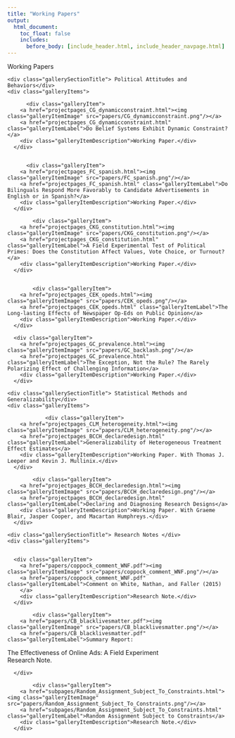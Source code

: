 ```yaml
---
title: "Working Papers"
output:
  html_document:
    toc_float: false
    includes:
      before_body: [include_header.html, include_header_navpage.html]
---
```


<!--html_preserve-->

<div class="band full">
  <div class="bandContent pageTitle">Working Papers</div>
  <div class="bandContent gallerySection">
    <div class="gallerySectionTitle"> Political Attitudes and Behaviors</div>
    <div class="galleryItems">
    
          <div class="galleryItem">
        <a href="projectpages_CG_dynamicconstraint.html"><img class="galleryItemImage" src="papers/CG_dynamicconstraint.png"/></a>
        <a href="projectpages_CG_dynamicconstraint.html" class="galleryItemLabel">Do Belief Systems Exhibit Dynamic Constraint?</a>
        <div class="galleryItemDescription">Working Paper.</div>
      </div>
    
    
          <div class="galleryItem">
        <a href="projectpages_FC_spanish.html"><img class="galleryItemImage" src="papers/FC_spanish.png"/></a>
        <a href="projectpages_FC_spanish.html" class="galleryItemLabel">Do Bilinguals Respond More Favorably to Candidate Advertisements in English or in Spanish?</a>
        <div class="galleryItemDescription">Working Paper.</div>
      </div>      
      
            <div class="galleryItem">
        <a href="projectpages_CKG_constitution.html"><img class="galleryItemImage" src="papers/CKG_constitution.png"/></a>
        <a href="projectpages_CKG_constitution.html" class="galleryItemLabel">A Field Experimental Test of Political Primes: Does the Constitution Affect Values, Vote Choice, or Turnout?</a>
        <div class="galleryItemDescription">Working Paper.</div>
      </div>    

      
            <div class="galleryItem">
        <a href="projectpages_CEK_opeds.html"><img class="galleryItemImage" src="papers/CEK_opeds.png"/></a>
        <a href="projectpages_CEK_opeds.html" class="galleryItemLabel">The Long-lasting Effects of Newspaper Op-Eds on Public Opinion</a>
        <div class="galleryItemDescription">Working Paper.</div>
      </div>
      
      <div class="galleryItem">
        <a href="projectpages_GC_prevalence.html"><img class="galleryItemImage" src="papers/GC_backlash.png"/></a>
        <a href="projectpages_GC_prevalence.html" class="galleryItemLabel">The Exception, Not the Rule? The Rarely Polarizing Effect of Challenging Information</a>
        <div class="galleryItemDescription">Working Paper.</div>
      </div>      


      
  </div>
</div>



<div class="bandContent gallerySection">
    <div class="gallerySectionTitle"> Statistical Methods and Generalizability</div>
    <div class="galleryItems">
    
                <div class="galleryItem">
        <a href="projectpages_CLM_heterogeneity.html"><img class="galleryItemImage" src="papers/CLM_heterogeneity.png"/></a>
        <a href="projectpages_BCCH_declaredesign.html" class="galleryItemLabel">Generalizability of Heterogeneous Treatment Effect Estimates</a>
        <div class="galleryItemDescription">Working Paper. With Thomas J. Leeper and Kevin J. Mullinix.</div>
      </div>
    
            <div class="galleryItem">
        <a href="projectpages_BCCH_declaredesign.html"><img class="galleryItemImage" src="papers/BCCH_declaredesign.png"/></a>
        <a href="projectpages_BCCH_declaredesign.html" class="galleryItemLabel">Declaring and Diagnosing Research Designs</a>
        <div class="galleryItemDescription">Working Paper. With Graeme Blair, Jasper Cooper, and Macartan Humphreys.</div>
      </div>
    
  </div>
</div>

<div class="bandContent gallerySection">
    <div class="gallerySectionTitle"> Research Notes </div>
    <div class="galleryItems">
    

      <div class="galleryItem">
        <a href="papers/coppock_comment_WNF.pdf"><img class="galleryItemImage" src="papers/coppock_comment_WNF.png"/></a>
        <a href="papers/coppock_comment_WNF.pdf" class="galleryItemLabel">Comment on White, Nathan, and Faller (2015)
        </a>
        <div class="galleryItemDescription">Research Note.</div>
      </div>      

            <div class="galleryItem">
        <a href="papers/CB_blacklivesmatter.pdf"><img class="galleryItemImage" src="papers/CB_blacklivesmatter.png"/></a>
        <a href="papers/CB_blacklivesmatter.pdf" class="galleryItemLabel">Summary Report:
The Effectiveness of Online Ads: A Field Experiment</a>
        <div class="galleryItemDescription">Research Note.</div>
      </div>

            <div class="galleryItem">
        <a href="subpages/Random_Assignment_Subject_To_Constraints.html"><img class="galleryItemImage" src="papers/Random_Assignment_Subject_To_Constraints.png"/></a>
        <a href="subpages/Random_Assignment_Subject_To_Constraints.html" class="galleryItemLabel">Random Assignment Subject to Constraints</a>
        <div class="galleryItemDescription">Research Note.</div>
      </div>
    
  </div>
</div>


<!--/html_preserve-->
